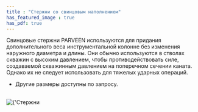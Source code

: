 ```yaml
---
title : "Стержни со свинцовым наполнением"
has_featured_image : true
has_pdf: true
---
```


Свинцовые стержни PARVEEN используются для придания дополнительного веса инструментальной колонне без изменения наружного диаметра и длины. Они обычно используются в стволах скважин с высоким давлением, чтобы противодействовать силе, создаваемой скважинным давлением на поперечном сечении каната. Однако их не следует использовать для тяжелых ударных операций.

* Другие размеры доступны по запросу.


<br />
<Image src={image} alt={'Стержни со свинцовым наполнением'} />